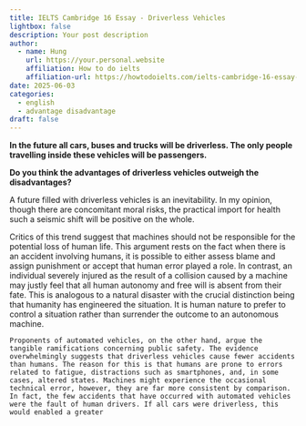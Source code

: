 ```yaml
---
title: IELTS Cambridge 16 Essay - Driverless Vehicles
lightbox: false
description: Your post description
author:
  - name: Hung
    url: https://your.personal.website
    affiliation: How to do ielts
    affiliation-url: https://howtodoielts.com/ielts-cambridge-16-essay-driverless-vehicles/
date: 2025-06-03
categories:
  - english
  - advantage disadvantage
draft: false
---
```

__In the future all cars, buses and trucks will be driverless. The only people travelling inside these vehicles will be passengers.__

__Do you think the advantages of driverless vehicles outweigh the disadvantages?__

A future filled with driverless vehicles is an inevitability. In my opinion, though there are concomitant moral risks, the practical import for health such a seismic shift will be positive on the whole.

Critics of this trend suggest that machines should not be responsible for the potential loss of human life. This argument rests on the fact when there is an accident involving humans, it is possible to either assess blame and assign punishment or accept that human error played a role. In contrast, an individual severely injured as the result of a collision caused by a machine may justly feel that all human autonomy and free will is absent from their fate. This is analogous to a natural disaster with the crucial distinction being that humanity has engineered the situation. It is human nature to prefer to control a situation rather than surrender the outcome to an autonomous machine.

	Proponents of automated vehicles, on the other hand, argue the tangible ramifications concerning public safety. The evidence overwhelmingly suggests that driverless vehicles cause fewer accidents than humans. The reason for this is that humans are prone to errors related to fatigue, distractions such as smartphones, and, in some cases, altered states. Machines might experience the occasional technical error, however, they are far more consistent by comparison. In fact, the few accidents that have occurred with automated vehicles were the fault of human drivers. If all cars were driverless, this would enabled a greater 